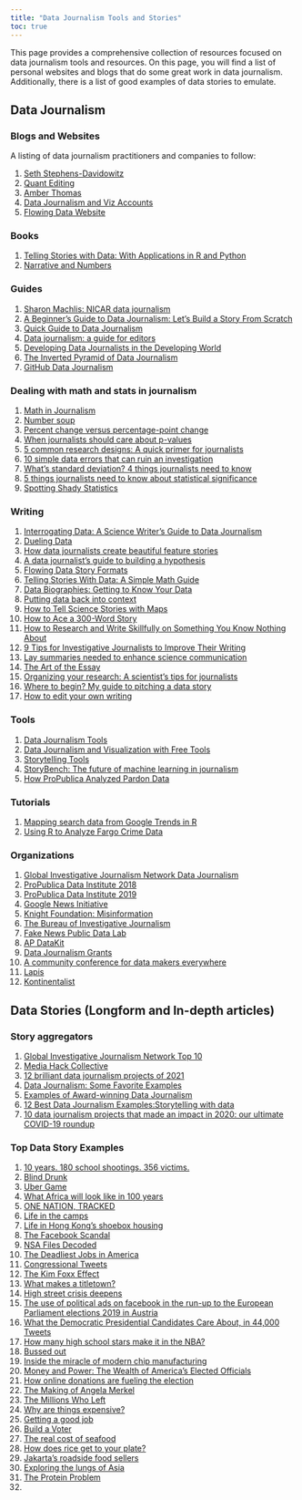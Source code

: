 ---
title: "Data Journalism Tools and Stories"
toc: true
---

This page provides a comprehensive collection of resources focused on data journalism tools and resources. On this page, you will find a list of personal websites and blogs that do some great work in data journalism. Additionally, there is a list of good examples of data stories to emulate.

## Data Journalism

### Blogs and Websites

A listing of data journalism practitioners and companies to follow:

1)  [Seth Stephens-Davidowitz](http://sethsd.com/research/)
2)  [Quant Editing](https://www.laurabronner.com/quant-editing)
3)  [Amber Thomas](https://pudding.cool/author/amber-thomas/)
4)  [Data Journalism and Viz Accounts](https://www.interhacktives.com/2019/10/28/14-data-journalism-and-data-visualisation-instagram-accounts-to-follow/)
5)  [Flowing Data Website](https://flowingdata.com/)

### Books

1)  [Telling Stories with Data: With Applications in R and Python](https://tellingstorieswithdata.com/)
2)  [Narrative and Numbers](https://pages.stern.nyu.edu/~adamodar/New_Home_Page/numbers&narrative.htm)

### Guides

1)  [Sharon Machlis: NICAR data journalism](https://www.machlis.com/nicar/)
2)  [A Beginner's Guide to Data Journalism: Let's Build a Story From Scratch](https://www.freecodecamp.org/news/data-journalism-isnt-for-the-select-let-s-work-out-a-story-together-from-scratch-dd85b3017f4a/)
3)  [Quick Guide to Data Journalism](https://www.datacamp.com/blog/quick-guide-to-data-journalism)
4)  [Data journalism: a guide for editors](https://datajournalism.com/read/longreads/data-journalism-a-guide-for-editors)
5)  [Developing Data Journalists in the Developing World](https://source.opennews.org/articles/developing-data-journalists-developing-world)
6)  [The Inverted Pyramid of Data Journalism](https://gijn.org/stories/updating-inverted-pyramid-journalism/)
7)  [GitHub Data Journalism](https://github.com/search?q=data+journalism)

### Dealing with math and stats in journalism

1)  [Math in Journalism](https://www.reportingwithnumbers.com/)
2)  [Number soup](https://www.niemanlab.org/2022/08/number-soup-can-we-make-it-easier-for-readers-to-digest-all-the-numbers-journalists-stuff-into-their-stories/)
3)  [Percent change versus percentage-point change](https://journalistsresource.org/home/percent-change-math-for-journalists/)
4)  [When journalists should care about p-values](https://rjionline.org/rji-fellowships/when-journalists-should-care-about-p-values/)
5)  [5 common research designs: A quick primer for journalists](https://journalistsresource.org/home/research-designs-types-primer/)
6)  [10 simple data errors that can ruin an investigation](https://journalistsresource.org/home/10-simple-data-errors-that-can-ruin-an-investigation/)
7)  [What’s standard deviation? 4 things journalists need to know](https://journalistsresource.org/media/standard-deviation-data-journalists/)
8)  [5 things journalists need to know about statistical significance](https://journalistsresource.org/home/statistical-significance-research-5-things/)
9)  [Spotting Shady Statistics](https://www.theopennotebook.com/2017/12/05/spotting-shady-statistics/)

### Writing

1)  [Interrogating Data: A Science Writer's Guide to Data Journalism](https://www.theopennotebook.com/2020/07/28/interrogating-data-a-science-writers-guide-to-data-journalism/)
2)  [Dueling Data](http://duelingdata.blogspot.com/)
3)  [How data journalists create beautiful feature stories](https://shorthand.com/the-craft/how-data-journalists-create-beautiful-feature-stories/index.html)
4)  [A data journalist's guide to building a hypothesis](https://datajournalism.com/read/longreads/hypothesis-data-journalism)
5)  [Flowing Data Story Formats](https://flowingdata.com/2019/06/17/story-formats-for-data/)
6)  [Telling Stories With Data: A Simple Math Guide](https://medium.datadriveninvestor.com/journalism-in-the-data-driven-world-a-simple-math-guide-32d106fc3041)
7)  [Data Biographies: Getting to Know Your Data](https://gijn.org/2017/03/27/data-biographies-getting-to-know-your-data/)
8)  [Putting data back into context](https://datajournalism.com/read/longreads/putting-data-back-into-context)
9)  [How to Tell Science Stories with Maps](https://www.theopennotebook.com/2015/08/25/how-to-tell-science-stories-with-maps/)
10) [How to Ace a 300-Word Story](https://www.theopennotebook.com/2013/10/22/how-to-ace-a-300-word-story/)
11) [How to Research and Write Skillfully on Something You Know Nothing About](https://fancycomma.com/2020/07/04/how-to-write-about-something-you-know-nothing-about/)
12) [9 Tips for Investigative Journalists to Improve Their Writing](https://gijn.org/stories/9-tips-for-investigative-journalists-to-improve-their-writing/)
13) [Lay summaries needed to enhance science communication](https://www.pnas.org/doi/10.1073/pnas.1500882112)
14) [The Art of the Essay](https://www.theopennotebook.com/2013/06/25/the-art-of-the-essay/)
15) [Organizing your research: A scientist’s tips for journalists](https://journalistsresource.org/home/organizing-your-research/)
16) [Where to begin? My guide to pitching a data story](https://kawan.kontinentalist.com/where-to-begin-my-guide-to-pitching-a-data-story/)
17) [How to edit your own writing](https://kawan.kontinentalist.com/how-to-edit-your-own-writing/)

### Tools

1)  [Data Journalism Tools](https://www.muckrock.com/)
2)  [Data Journalism and Visualization with Free Tools](https://journalismcourses.org/course/dataviz/)
3)  [Storytelling Tools](https://shorthand.com/the-craft/visual-storytelling-tools/index.html)
4)  [StoryBench: The future of machine learning in journalism](https://www.storybench.org/the-future-of-machine-learning-in-journalism/)
5)  [How ProPublica Analyzed Pardon Data](https://www.propublica.org/article/how-propublica-analyzed-pardon-data)

### Tutorials

1)  [Mapping search data from Google Trends in R](https://www.storybench.org/mapping-search-data-from-google-trends-in-r/)
2)  [Using R to Analyze Fargo Crime Data](https://technistema.com/posts/using-r-to-analyze-fargo-crime-data/)

### Organizations

1)  [Global Investigative Journalism Network Data Journalism](https://gijn.org/data-journalism/)
2)  [ProPublica Data Institute 2018](https://github.com/propublica/data-institute-2018)
3)  [ProPublica Data Institute 2019](https://github.com/propublica/data-institute-2019)
4)  [Google News Initiative](https://newsinitiative.withgoogle.com/resources/journalism/data-journalism/)
5)  [Knight Foundation: Misinformation](https://knightfoundation.org/features/misinfo/)
6)  [The Bureau of Investigative Journalism](https://www.thebureauinvestigates.com/)
7)  [Fake News Public Data Lab](https://fakenews.publicdatalab.org/)
8)  [AP DataKit](http://datakit.ap.org/)
9)  [Data Journalism Grants](https://pulitzercenter.org/grants-fellowships/opportunities-journalists/data-journalism-grants)
10) [A community conference for data makers everywhere](https://csvconf.com/)
11) [Lapis](https://lapis-story.com/)
12) [Kontinentalist](https://kontinentalist.com/)

## Data Stories (Longform and In-depth articles)

### Story aggregators

1)  [Global Investigative Journalism Network Top 10](https://gijn.org/2022/07/29/data-journalism-top-10-kids-fashion-stereotypes-economic-sandwich-index-immigration-profits-and-florence-nightingales-graphics/)
2)  [Media Hack Collective](https://mediahack.co.za/)
3)  [12 brilliant data journalism projects of 2021](https://datajournalism.com/read/blog/best-data-journalism-projects-2021)
4)  [Data Journalism: Some Favorite Examples](https://datajournalism.com/read/handbook/one/introduction/some-favorite-examples)
5)  [Examples of Award-winning Data Journalism](https://sites.lib.uh.edu/datajournalism/overview/examples-of-award-winning-data-journalism/)
6)  [12 Best Data Journalism Examples:Storytelling with data](https://nocodewebscraping.com/data-journalism-examples/)
7)  [10 data journalism projects that made an impact in 2020: our ultimate COVID-19 roundup](https://datajournalism.com/read/longreads/covid-19-data-journalism)

### Top Data Story Examples

1)  [10 years. 180 school shootings. 356 victims.](https://edition.cnn.com/interactive/2019/07/us/ten-years-of-school-shootings-trnd/)
2)  [Blind Drunk](https://nmindepth.com/2022/blind-drunk/)
3)  [Uber Game](https://ig.ft.com/uber-game/)
4)  [What Africa will look like in 100 years](https://s.telegraph.co.uk/graphics/projects/Africa-in-100-years/)
5)  [ONE NATION, TRACKED](https://www.nytimes.com/interactive/2019/12/19/opinion/location-tracking-cell-phone.html)
6)  [Life in the camps](http://fingfx.thomsonreuters.com/gfx/rngs/MYANMAR-ROHINGYA/010051VB46G/index.html)
7)  [Life in Hong Kong's shoebox housing](https://multimedia.scmp.com/infographics/news/hong-kong/article/3180601/subdivided-flats/index.html)
8)  [The Facebook Scandal](https://www.liip.ch/en/blog/the-facebook-scandal-or-how-to-predict-psychological-traits-from-facebook-likes)
9)  [NSA Files Decoded](https://www.theguardian.com/world/interactive/2013/nov/01/snowden-nsa-files-surveillance-revelations-decoded#section/1)
10) [The Deadliest Jobs in America](https://www.bloomberg.com/graphics/2015-dangerous-jobs/)
11) [Congressional Tweets](https://congress.pudding.cool/)
12) [The Kim Foxx Effect](https://pudding.cool/2019/10/prosecutors/)
13) [What makes a titletown?](https://pudding.cool/2018/11/titletowns/)
14) [High street crisis deepens](https://www.theguardian.com/cities/ng-interactive/2019/jan/30/high-street-crisis-town-centres-lose-8-of-shops-in-five-years)
15) [The use of political ads on facebook in the run-up to the European Parliament elections 2019 in Austria](https://rpubs.com/zoowalk/FB_EP2019/)
16) [What the Democratic Presidential Candidates Care About, in 44,000 Tweets](https://www.bloomberg.com/graphics/2020-democratic-presidential-candidate-policies/)
17) [How many high school stars make it in the NBA?](https://pudding.cool/2019/03/hype/)
18) [Bussed out](https://www.theguardian.com/us-news/ng-interactive/2017/dec/20/bussed-out-america-moves-homeless-people-country-study)
19) [Inside the miracle of modern chip manufacturing](https://ig.ft.com/microchips/)
20) [Money and Power: The Wealth of America's Elected Officials](https://www.citizencodex.com/stories/house-of-representatives)
21) [How online donations are fueling the election](https://www.politico.com/interactives/2024/campaign-finance-april-2024/)
22) [The Making of Angela Merkel](https://www.reuters.com/graphics/GERMANY-ELECTION/MERKEL/lbvgnggwqpq/)
23) [The Millions Who Left](https://www.zeit.de/politik/deutschland/2019-05/east-west-exodus-migration-east-germany-demography)
24) [Why are things expensive?](https://www.why-expensive.com/)
25) [Getting a good job](https://apps.urban.org/features/job-quality-segregation-race-gender/)
26) [Build a Voter](https://www.economist.com/interactive/uk-general-election/build-a-voter)
27) [The real cost of seafood](https://kontinentalist.com/stories/the-real-cost-of-seafood)
28) [How does rice get to your plate?](https://kontinentalist.com/stories/how-does-rice-get-to-your-plate)
29) [Jakarta’s roadside food sellers](https://kontinentalist.com/stories/jakarta-roadside-food-sellers-challenges-in-future-technology)
30) [Exploring the lungs of Asia](https://kontinentalist.com/stories/forest-degradation-deforestation-and-conservation-in-asia)
31) [The Protein Problem](https://projects.apnews.com/features/2023/the-protein-problem/index.html)
32) [ ]()
